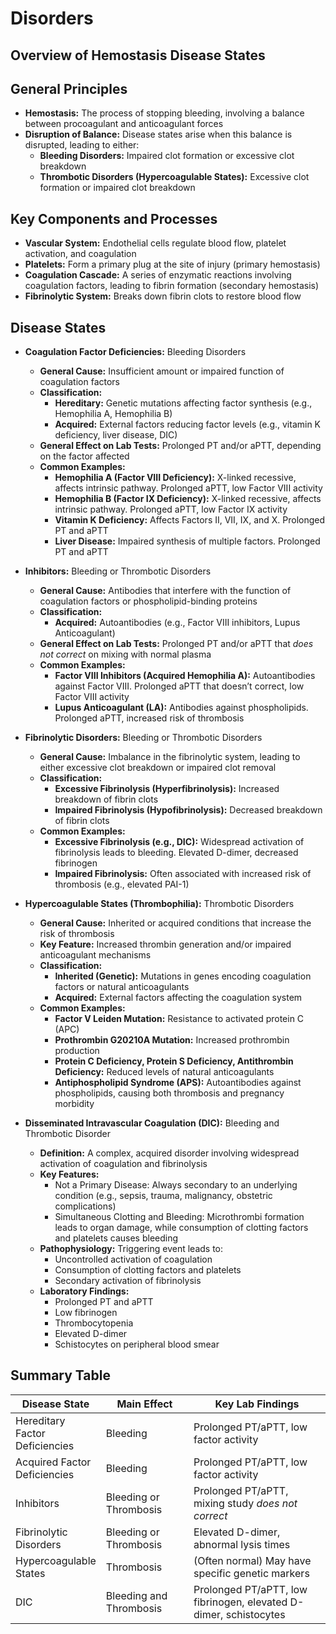 # Disorders {-}

## **Overview of Hemostasis Disease States**

## **General Principles**

*   **Hemostasis:** The process of stopping bleeding, involving a balance between procoagulant and anticoagulant forces
*   **Disruption of Balance:** Disease states arise when this balance is disrupted, leading to either:
    *   **Bleeding Disorders:** Impaired clot formation or excessive clot breakdown
    *   **Thrombotic Disorders (Hypercoagulable States):** Excessive clot formation or impaired clot breakdown

## **Key Components and Processes**

*   **Vascular System:** Endothelial cells regulate blood flow, platelet activation, and coagulation
*   **Platelets:** Form a primary plug at the site of injury (primary hemostasis)
*   **Coagulation Cascade:** A series of enzymatic reactions involving coagulation factors, leading to fibrin formation (secondary hemostasis)
*   **Fibrinolytic System:** Breaks down fibrin clots to restore blood flow

## **Disease States**

*   **Coagulation Factor Deficiencies:** Bleeding Disorders
    
    *   **General Cause:** Insufficient amount or impaired function of coagulation factors
    *   **Classification:**
        *   **Hereditary:** Genetic mutations affecting factor synthesis (e.g., Hemophilia A, Hemophilia B)
        *   **Acquired:** External factors reducing factor levels (e.g., vitamin K deficiency, liver disease, DIC)
    *   **General Effect on Lab Tests:** Prolonged PT and/or aPTT, depending on the factor affected
    *   **Common Examples:**
        *   **Hemophilia A (Factor VIII Deficiency):** X-linked recessive, affects intrinsic pathway. Prolonged aPTT, low Factor VIII activity
        *   **Hemophilia B (Factor IX Deficiency):** X-linked recessive, affects intrinsic pathway. Prolonged aPTT, low Factor IX activity
        *   **Vitamin K Deficiency:** Affects Factors II, VII, IX, and X. Prolonged PT and aPTT
        *   **Liver Disease:** Impaired synthesis of multiple factors. Prolonged PT and aPTT

*   **Inhibitors:** Bleeding or Thrombotic Disorders
    
    *   **General Cause:** Antibodies that interfere with the function of coagulation factors or phospholipid-binding proteins
    *   **Classification:**
        *   **Acquired:** Autoantibodies (e.g., Factor VIII inhibitors, Lupus Anticoagulant)
    *   **General Effect on Lab Tests:** Prolonged PT and/or aPTT that *does not correct* on mixing with normal plasma
    *   **Common Examples:**
        *   **Factor VIII Inhibitors (Acquired Hemophilia A):** Autoantibodies against Factor VIII. Prolonged aPTT that doesn't correct, low Factor VIII activity
        *   **Lupus Anticoagulant (LA):** Antibodies against phospholipids. Prolonged aPTT, increased risk of thrombosis

*   **Fibrinolytic Disorders:** Bleeding or Thrombotic Disorders
    
    *   **General Cause:** Imbalance in the fibrinolytic system, leading to either excessive clot breakdown or impaired clot removal
    *   **Classification:**
        *   **Excessive Fibrinolysis (Hyperfibrinolysis):** Increased breakdown of fibrin clots
        *   **Impaired Fibrinolysis (Hypofibrinolysis):** Decreased breakdown of fibrin clots
    *   **Common Examples:**
        *   **Excessive Fibrinolysis (e.g., DIC):** Widespread activation of fibrinolysis leads to bleeding. Elevated D-dimer, decreased fibrinogen
        *   **Impaired Fibrinolysis:** Often associated with increased risk of thrombosis (e.g., elevated PAI-1)

*   **Hypercoagulable States (Thrombophilia):** Thrombotic Disorders
    
    *   **General Cause:** Inherited or acquired conditions that increase the risk of thrombosis
    *   **Key Feature:** Increased thrombin generation and/or impaired anticoagulant mechanisms
    *   **Classification:**
        *   **Inherited (Genetic):** Mutations in genes encoding coagulation factors or natural anticoagulants
        *   **Acquired:** External factors affecting the coagulation system
    *   **Common Examples:**
        *   **Factor V Leiden Mutation:** Resistance to activated protein C (APC)
        *   **Prothrombin G20210A Mutation:** Increased prothrombin production
        *   **Protein C Deficiency, Protein S Deficiency, Antithrombin Deficiency:** Reduced levels of natural anticoagulants
        *   **Antiphospholipid Syndrome (APS):** Autoantibodies against phospholipids, causing both thrombosis and pregnancy morbidity

*   **Disseminated Intravascular Coagulation (DIC):** Bleeding and Thrombotic Disorder
    
    *   **Definition:** A complex, acquired disorder involving widespread activation of coagulation and fibrinolysis
    *   **Key Features:**
        *   Not a Primary Disease: Always secondary to an underlying condition (e.g., sepsis, trauma, malignancy, obstetric complications)
        *   Simultaneous Clotting and Bleeding: Microthrombi formation leads to organ damage, while consumption of clotting factors and platelets causes bleeding
    *   **Pathophysiology:** Triggering event leads to:
        *   Uncontrolled activation of coagulation
        *   Consumption of clotting factors and platelets
        *   Secondary activation of fibrinolysis
    *   **Laboratory Findings:**
        *   Prolonged PT and aPTT
        *   Low fibrinogen
        *   Thrombocytopenia
        *   Elevated D-dimer
        *   Schistocytes on peripheral blood smear

## **Summary Table**

| Disease State                | Main Effect                     | Key Lab Findings                                  |
| ----------------------------- | ------------------------------- | ------------------------------------------------- |
| Hereditary Factor Deficiencies | Bleeding                        | Prolonged PT/aPTT, low factor activity           |
| Acquired Factor Deficiencies   | Bleeding                        | Prolonged PT/aPTT, low factor activity            |
| Inhibitors                     | Bleeding or Thrombosis          | Prolonged PT/aPTT, mixing study *does not correct* |
| Fibrinolytic Disorders         | Bleeding or Thrombosis          | Elevated D-dimer, abnormal lysis times           |
| Hypercoagulable States        | Thrombosis                      | (Often normal) May have specific genetic markers |
| DIC                            | Bleeding and Thrombosis         | Prolonged PT/aPTT, low fibrinogen, elevated D-dimer, schistocytes |
